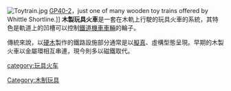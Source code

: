 {{expand|time=2015-11-23}}
[[File:Toytrain.jpg|thumb]] [[EMD_GP40-2|GP40-2]]，just one of many wooden toy trains offered by Whittle Shortline.]]
'''木製玩具火車'''是一套在木軌上行駛的玩具火車的系統，其特色是軌道上的凹槽可以控制[[鐵道機車車輛|鐵道機車車輛]]的輪子。

傳統來說，以[[硬木|硬木]]製作的鐵路設施部分通常是以[[擬人論|擬真]]、虛構型態呈現。早期的木製火車以金屬環相互串連，現今則多以磁鐵取代。

{{toy-stub}}

[[category:玩具火车|category:玩具火车]]
[[Category:木制玩具|Category:木制玩具]]